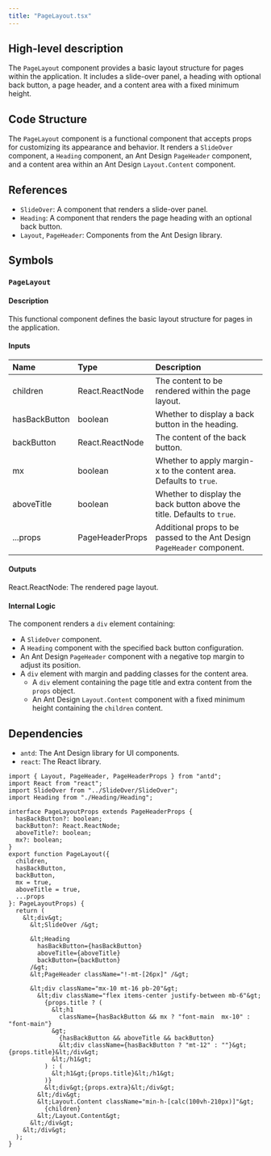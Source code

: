 ```yaml
---
title: "PageLayout.tsx"
---
```


## High-level description
The `PageLayout` component provides a basic layout structure for pages within the application. It includes a slide-over panel, a heading with optional back button, a page header, and a content area with a fixed minimum height.

## Code Structure
The `PageLayout` component is a functional component that accepts props for customizing its appearance and behavior. It renders a `SlideOver` component, a `Heading` component, an Ant Design `PageHeader` component, and a content area within an Ant Design `Layout.Content` component.

## References
- `SlideOver`: A component that renders a slide-over panel.
- `Heading`: A component that renders the page heading with an optional back button.
- `Layout`, `PageHeader`: Components from the Ant Design library.

## Symbols

### `PageLayout`
#### Description
This functional component defines the basic layout structure for pages in the application.

#### Inputs
| Name | Type | Description |
|:-----|:-----|:------------|
| children | React.ReactNode | The content to be rendered within the page layout. |
| hasBackButton | boolean | Whether to display a back button in the heading. |
| backButton | React.ReactNode | The content of the back button. |
| mx | boolean | Whether to apply margin-x to the content area. Defaults to `true`. |
| aboveTitle | boolean | Whether to display the back button above the title. Defaults to `true`. |
| ...props | PageHeaderProps | Additional props to be passed to the Ant Design `PageHeader` component. |

#### Outputs
React.ReactNode: The rendered page layout.

#### Internal Logic
The component renders a `div` element containing:
- A `SlideOver` component.
- A `Heading` component with the specified back button configuration.
- An Ant Design `PageHeader` component with a negative top margin to adjust its position.
- A `div` element with margin and padding classes for the content area.
  - A `div` element containing the page title and extra content from the `props` object.
  - An Ant Design `Layout.Content` component with a fixed minimum height containing the `children` content.

## Dependencies
- `antd`: The Ant Design library for UI components.
- `react`: The React library.

```
import { Layout, PageHeader, PageHeaderProps } from "antd";
import React from "react";
import SlideOver from "../SlideOver/SlideOver";
import Heading from "./Heading/Heading";

interface PageLayoutProps extends PageHeaderProps {
  hasBackButton?: boolean;
  backButton?: React.ReactNode;
  aboveTitle?: boolean;
  mx?: boolean;
}
export function PageLayout({
  children,
  hasBackButton,
  backButton,
  mx = true,
  aboveTitle = true,
  ...props
}: PageLayoutProps) {
  return (
    &lt;div&gt;
      &lt;SlideOver /&gt;

      &lt;Heading
        hasBackButton={hasBackButton}
        aboveTitle={aboveTitle}
        backButton={backButton}
      /&gt;
      &lt;PageHeader className="!-mt-[26px]" /&gt;

      &lt;div className="mx-10 mt-16 pb-20"&gt;
        &lt;div className="flex items-center justify-between mb-6"&gt;
          {props.title ? (
            &lt;h1
              className={hasBackButton && mx ? "font-main  mx-10" : "font-main"}
            &gt;
              {hasBackButton && aboveTitle && backButton}
              &lt;div className={hasBackButton ? "mt-12" : ""}&gt;{props.title}&lt;/div&gt;
            &lt;/h1&gt;
          ) : (
            &lt;h1&gt;{props.title}&lt;/h1&gt;
          )}
          &lt;div&gt;{props.extra}&lt;/div&gt;
        &lt;/div&gt;
        &lt;Layout.Content className="min-h-[calc(100vh-210px)]"&gt;
          {children}
        &lt;/Layout.Content&gt;
      &lt;/div&gt;
    &lt;/div&gt;
  );
}
```